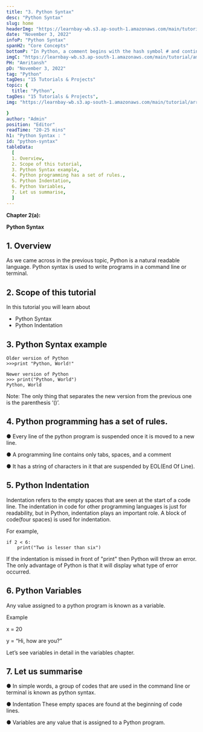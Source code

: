 ```yaml
---
title: "3. Python Syntax"
desc: "Python Syntax"
slug: home
headerImg: "https://learnbay-wb.s3.ap-south-1.amazonaws.com/main/tutorial/python.png"
date: "November 3, 2022"
infoP: "Python Syntax"
spanH2: "Core Concepts"
bottomP: "In Python, a comment begins with the hash symbol # and continues until the end of the actual line. Python code is sometimes explained using comments. Code can be made more understandable by using comments."
imgC: "https://learnbay-wb.s3.ap-south-1.amazonaws.com/main/tutorial/amritansh.png"
PH: "Amritansh"
pD: "November 3, 2022"
tag: "Python"
tagDes: "15 Tutorials & Projects"
topic: {
  title: "Python",
tagDes: "15 Tutorials & Projects",
img: "https://learnbay-wb.s3.ap-south-1.amazonaws.com/main/tutorial/arrow.png"

}
author: "Admin"
position: "Editor"
readTime: "20-25 mins"
h1: "Python Syntax : "
id: "python-syntax"
tableData:
  [
  1. Overview, 
  2. Scope of this tutorial,  
  3. Python Syntax example,  
  4. Python programming has a set of rules.,  
  5. Python Indentation,
  6. Python Variables,
  7. Let us summarise,
  ]
---
```


**Chapter 2(a):**

**Python Syntax**

 


## 1. Overview

As we came across in the previous topic, Python is a natural readable language. Python syntax is used to write programs in a command line or terminal.


## 2. Scope of this tutorial

In this tutorial you will learn about



* Python Syntax
* Python Indentation


## 3. Python Syntax example


```
Older version of Python
>>>print "Python, World!"
 
Newer version of Python
>>> print("Python, World")
Python, World
```


 

Note: The only thing that separates the new version from the previous one is the parenthesis ‘()’.

 


## 4. Python programming has a set of rules.


●      Every line of the python program is suspended once it is moved to a new line.


●      A programming line contains only tabs, spaces, and a comment


●      It has a string of characters in it that are suspended by EOL(End Of Line).

 


## 5. Python Indentation

Indentation refers to the empty spaces that are seen at the start of a code line. The indentation in code for other programming languages is just for readability, but in Python, indentation plays an important role. A block of code(four spaces) is used for indentation.

 

For example,


```
if 2 < 6:
 	print("Two is lesser than six")
```


 

If the indentation is missed in front of "print" then Python will throw an error. The only advantage of Python is that it will display what type of error occurred.

 


## 6. Python Variables

Any value assigned to a python program is known as a variable.

 

Example

x = 20

y = “Hi, how are you?”

 

Let’s see variables in detail in the variables chapter.

 


## 7. Let us summarise


●      In simple words, a group of codes that are used in the command line or terminal is known as python syntax.


●      Indentation These empty spaces are found at the beginning of code lines.


●      Variables are any value that is assigned to a Python program.